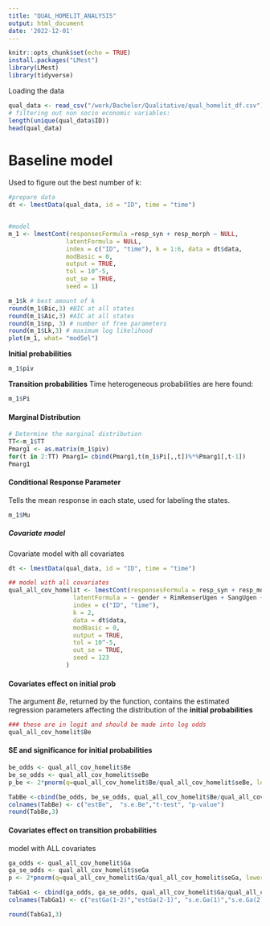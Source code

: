 ```yaml
---
title: "QUAL_HOMELIT_ANALYSIS"
output: html_document
date: '2022-12-01'
---
```


```r
knitr::opts_chunk$set(echo = TRUE)
install.packages("LMest")
library(LMest)
library(tidyverse)
```

Loading the data
````r
qual_data <- read_csv("/work/Bachelor/Qualitative/qual_homelit_df.csv")
# filtering out non socio economic variables:
length(unique(qual_data$ID))
head(qual_data)
````

# Baseline model
Used to figure out the best number of k:
```r
#prepare data
dt <- lmestData(qual_data, id = "ID", time = "time")


#model
m_1 <- lmestCont(responsesFormula =resp_syn + resp_morph ~ NULL, 
                latentFormula = NULL,
                index = c("ID", "time"), k = 1:6, data = dt$data, 
                modBasic = 0, 
                output = TRUE, 
                tol = 10^-5, 
                out_se = TRUE,
                seed = 1)

m_1$k # best amount of k
round(m_1$Bic,3) #BIC at all states
round(m_1$Aic,3) #AIC at all states
round(m_1$np, 3) # number of free parameters
round(m_1$Lk,3) # maximum log likelihood
plot(m_1, what= "modSel")
```

**Initial probabilities**
```r
m_1$piv
```

**Transition probabilities**
Time heterogeneous probabilities are here found: 
```r
m_1$Pi
```

#### **Marginal Distribution** 
```r
# Determine the marginal distribution
TT<-m_1$TT
Pmarg1 <- as.matrix(m_1$piv)
for(t in 2:TT) Pmarg1= cbind(Pmarg1,t(m_1$Pi[,,t])%*%Pmarg1[,t-1])
Pmarg1
```

#### **Conditional Response Parameter**
Tells the mean response in each state, used for labeling the states.
```r
m_1$Mu
```




##### Covariate model
Covariate model with all covariates

```r
dt <- lmestData(qual_data, id = "ID", time = "time")

## model with all covariates
qual_all_cov_homelit <- lmestCont(responsesFormula = resp_syn + resp_morph ~ NULL, 
                  latentFormula = ~ gender + RimRemserUgen + SangUgen + AntalBoerneboeger + AntalVoksenboeger + InitiativTilLaesning + HoejtlaesningUgen, 
                  index = c("ID", "time"), 
                  k = 2, 
                  data = dt$data, 
                  modBasic = 0, 
                  output = TRUE, 
                  tol = 10^-5, 
                  out_se = TRUE, 
                  seed = 123
                )

```

#### **Covariates effect on initial prob**
The argument *Be*, returned by the function, contains the estimated regression parameters affecting the distribution of the **initial probabilities**
```r
### these are in logit and should be made into log odds 
qual_all_cov_homelit$Be
```

#### **SE and significance for initial probabilities**
```r
be_odds <- qual_all_cov_homelit$Be
be_se_odds <- qual_all_cov_homelit$seBe
p_be <- 2*pnorm(q=qual_all_cov_homelit$Be/qual_all_cov_homelit$seBe, lower.tail = FALSE)

TabBe <-cbind(be_odds, be_se_odds, qual_all_cov_homelit$Be/qual_all_cov_homelit$seBe, p_be)
colnames(TabBe) <- c("estBe",  "s.e.Be","t-test", "p-value") 
round(TabBe,3) 
```




#### **Covariates effect on transition probabilities**
model with ALL covariates
```r
ga_odds <- qual_all_cov_homelit$Ga
ga_se_odds <- qual_all_cov_homelit$seGa
p <- 2*pnorm(q=qual_all_cov_homelit$Ga/qual_all_cov_homelit$seGa, lower.tail = FALSE)

TabGa1 <- cbind(ga_odds, ga_se_odds, qual_all_cov_homelit$Ga/qual_all_cov_homelit$seGa, p) 
colnames(TabGa1) <- c("estGa(1-2)","estGa(2-1)", "s.e.Ga(1)","s.e.Ga(2)", "z-score(1)","z-score(2)", "p-value(1)", "p-value(2)")

round(TabGa1,3) 

```

